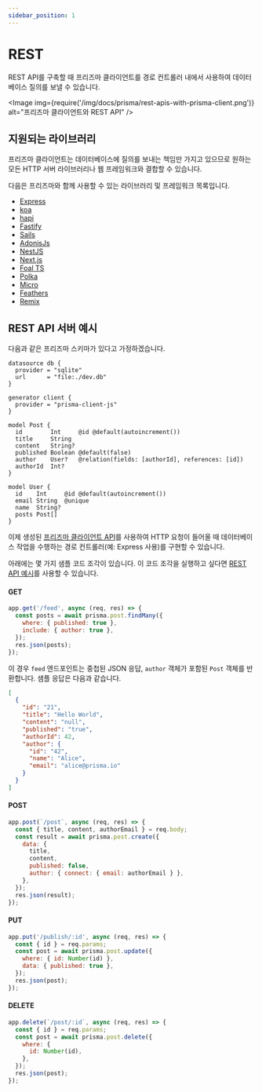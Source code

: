 ```yaml
---
sidebar_position: 1
---
```


# REST

REST API를 구축할 때 프리즈마 클라이언트를 경로 컨트롤러 내에서 사용하여 데이터베이스 질의를 보낼 수 있습니다.

<Image
  img={require('/img/docs/prisma/rest-apis-with-prisma-client.png')}
  alt="프리즈마 클라이언트와 REST API"
/>

## 지원되는 라이브러리

프리즈마 클라이언트는 데이터베이스에 질의를 보내는 책임만 가지고 있으므로 원하는 모든 HTTP 서버 라이브러리나 웹 프레임워크와 결합할 수 있습니다.

다음은 프리즈마와 함께 사용할 수 있는 라이브러리 및 프레임워크 목록입니다.

- [Express](https://expressjs.com/)
- [koa](https://koajs.com/)
- [hapi](https://hapi.dev/)
- [Fastify](https://www.fastify.io/)
- [Sails](https://sailsjs.com/)
- [AdonisJs](https://adonisjs.com/)
- [NestJS](https://nestjs.com/)
- [Next.js](https://nextjs.org/)
- [Foal TS](https://foalts.org/)
- [Polka](https://github.com/lukeed/polka)
- [Micro](https://github.com/zeit/micro)
- [Feathers](https://feathersjs.com/)
- [Remix](https://remix.run/)

## REST API 서버 예시

다음과 같은 프리즈마 스키마가 있다고 가정하겠습니다.

```prisma
datasource db {
  provider = "sqlite"
  url      = "file:./dev.db"
}

generator client {
  provider = "prisma-client-js"
}

model Post {
  id        Int     @id @default(autoincrement())
  title     String
  content   String?
  published Boolean @default(false)
  author    User?   @relation(fields: [authorId], references: [id])
  authorId  Int?
}

model User {
  id    Int     @id @default(autoincrement())
  email String  @unique
  name  String?
  posts Post[]
}
```

이제 생성된 [프리즈마 클라이언트 API](../components/client/index.md)를 사용하여 HTTP 요청이 들어올 때 데이터베이스 작업을 수행하는 경로 컨트롤러(예: Express 사용)를 구현할 수 있습니다.

아래에는 몇 가지 샘플 코드 조각이 있습니다. 이 코드 조각을 실행하고 싶다면 [REST API 예시](https://github.com/prisma/prisma-examples/tree/latest/typescript/rest-express)를 사용할 수 있습니다.

#### GET

```js
app.get('/feed', async (req, res) => {
  const posts = await prisma.post.findMany({
    where: { published: true },
    include: { author: true },
  });
  res.json(posts);
});
```

이 경우 `feed` 엔드포인트는 중첩된 JSON 응답, `author` 객체가 포함된 `Post` 객체를 반환합니다. 샘플 응답은 다음과 같습니다.

```json
[
  {
    "id": "21",
    "title": "Hello World",
    "content": "null",
    "published": "true",
    "authorId": 42,
    "author": {
      "id": "42",
      "name": "Alice",
      "email": "alice@prisma.io"
    }
  }
]
```

#### POST

```js
app.post(`/post`, async (req, res) => {
  const { title, content, authorEmail } = req.body;
  const result = await prisma.post.create({
    data: {
      title,
      content,
      published: false,
      author: { connect: { email: authorEmail } },
    },
  });
  res.json(result);
});
```

#### PUT

```js
app.put('/publish/:id', async (req, res) => {
  const { id } = req.params;
  const post = await prisma.post.update({
    where: { id: Number(id) },
    data: { published: true },
  });
  res.json(post);
});
```

#### DELETE

```js
app.delete(`/post/:id`, async (req, res) => {
  const { id } = req.params;
  const post = await prisma.post.delete({
    where: {
      id: Number(id),
    },
  });
  res.json(post);
});
```

